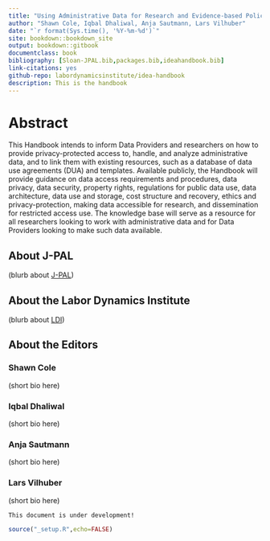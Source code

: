 ```yaml
---
title: "Using Administrative Data for Research and Evidence-based Policy - A Handbook"
author: "Shawn Cole, Iqbal Dhaliwal, Anja Sautmann, Lars Vilhuber"
date: "`r format(Sys.time(), '%Y-%m-%d')`"
site: bookdown::bookdown_site
output: bookdown::gitbook
documentclass: book
bibliography: [Sloan-JPAL.bib,packages.bib,ideahandbook.bib]
link-citations: yes
github-repo: labordynamicsinstitute/idea-handbook
description: This is the handbook
---
```


# Abstract {-}

This Handbook intends to inform Data Providers and researchers on how to provide privacy-protected access to, handle, and analyze administrative data, and to link them with existing resources, such as a database of data use agreements (DUA) and templates. Available publicly, the Handbook will provide guidance on data access requirements and procedures, data privacy, data security, property rights, regulations for public data use, data architecture, data use and storage, cost structure and recovery, ethics and privacy-protection, making data accessible for research, and dissemination for restricted access use.  The knowledge base will serve as a resource for all researchers looking to work with administrative data and for Data Providers looking to make such data available. 

## About J-PAL {-}

(blurb about [J-PAL](https://www.povertyactionlab.org/))

## About the Labor Dynamics Institute {-}

(blurb about [LDI](https://www.ilr.cornell.edu/ldi))

## About the Editors {-}

### Shawn Cole {-}

(short bio here)

### Iqbal Dhaliwal {-}

(short bio here)

### Anja Sautmann {-}

(short bio here)

### Lars Vilhuber {-}

(short bio here)

```block
This document is under development!
```

```r
source("_setup.R",echo=FALSE)
```
